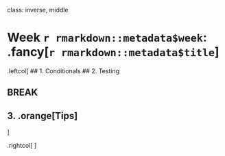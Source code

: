 
class: inverse, middle

# Week `r rmarkdown::metadata$week`: .fancy[`r rmarkdown::metadata$title`]

.leftcol[
## 1. Conditionals
## 2. Testing

## BREAK

## 3. .orange[Tips]
]

.rightcol[
<center>
<img src="images/test_cases_fry.png">
</center>
]
